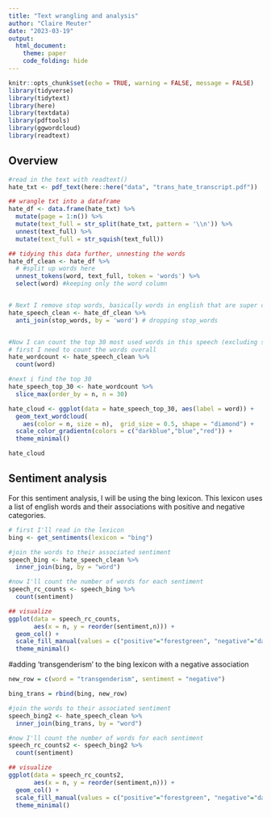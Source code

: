 ```yaml
---
title: "Text wrangling and analysis"
author: "Claire Meuter"
date: "2023-03-19"
output: 
  html_document:
    theme: paper
    code_folding: hide
---
```


```r
knitr::opts_chunk$set(echo = TRUE, warning = FALSE, message = FALSE)
library(tidyverse)
library(tidytext)
library(here)
library(textdata)
library(pdftools)
library(ggwordcloud)
library(readtext)
```

## Overview
```r
#read in the text with readtext()
hate_txt <- pdf_text(here::here("data", "trans_hate_transcript.pdf"))

## wrangle txt into a dataframe
hate_df <- data.frame(hate_txt) %>% 
  mutate(page = 1:n()) %>% 
  mutate(text_full = str_split(hate_txt, pattern = '\\n')) %>% 
  unnest(text_full) %>% 
  mutate(text_full = str_squish(text_full))

## tidying this data further, unnesting the words 
hate_df_clean <- hate_df %>% 
  # #split up words here
  unnest_tokens(word, text_full, token = 'words') %>% 
  select(word) #keeping only the word column 


# Next I remove stop words, basically words in english that are super common
hate_speech_clean <- hate_df_clean %>% 
  anti_join(stop_words, by = 'word') # dropping stop_words


#Now I can count the top 30 most used words in this speech (excluding stop words)
# first I need to count the words overall
hate_wordcount <- hate_speech_clean %>% 
  count(word)

#next i find the top 30 
hate_speech_top_30 <- hate_wordcount %>% 
  slice_max(order_by = n, n = 30)

hate_cloud <- ggplot(data = hate_speech_top_30, aes(label = word)) +
  geom_text_wordcloud(
    aes(color = n, size = n),  grid_size = 0.5, shape = "diamond") + 
  scale_color_gradientn(colors = c("darkblue","blue","red")) +
  theme_minimal()

hate_cloud

```

## Sentiment analysis
For this sentiment analysis, I will be using the bing lexicon. This lexicon uses a list of english words and their associations with positive and negative categories. 

```r
# first I'll read in the lexicon 
bing <- get_sentiments(lexicon = "bing")

#join the words to their associated sentiment 
speech_bing <- hate_speech_clean %>% 
  inner_join(bing, by = "word")

#now I'll count the number of words for each sentiment 
speech_rc_counts <- speech_bing %>% 
  count(sentiment)

## visualize 
ggplot(data = speech_rc_counts, 
       aes(x = n, y = reorder(sentiment,n))) +
  geom_col() +
  scale_fill_manual(values = c("positive"="forestgreen", "negative"="darkred")) +
  theme_minimal()
```


#adding 'transgenderism' to the bing lexicon with a negative association

```r
new_row = c(word = "transgenderism", sentiment = "negative")

bing_trans = rbind(bing, new_row)

#join the words to their associated sentiment 
speech_bing2 <- hate_speech_clean %>% 
  inner_join(bing_trans, by = "word")

#now I'll count the number of words for each sentiment 
speech_rc_counts2 <- speech_bing2 %>% 
  count(sentiment)

## visualize 
ggplot(data = speech_rc_counts2, 
       aes(x = n, y = reorder(sentiment,n))) +
  geom_col() +
  scale_fill_manual(values = c("positive"="forestgreen", "negative"="darkred")) +
  theme_minimal()
```

